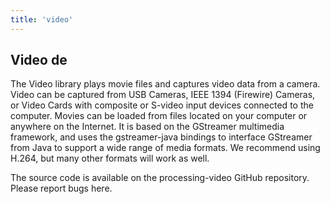 ```yaml
---
title: 'video'
---
```


## Video de

The Video library plays movie files and captures video data from a camera. Video can be captured from USB Cameras, IEEE 1394 (Firewire) Cameras, or Video Cards with composite or S-video input devices connected to the computer. Movies can be loaded from files located on your computer or anywhere on the Internet. It is based on the GStreamer multimedia framework, and uses the gstreamer-java bindings to interface GStreamer from Java to support a wide range of media formats. We recommend using H.264, but many other formats will work as well.

The source code is available on the processing-video GitHub repository. Please report bugs here.
